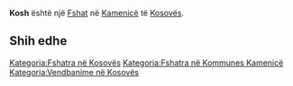{{Fshat në Kosovës
 | Emri                = Kosh
| sqi_N_name = Kosh
| sqi_N_FULL_NAME_RO = Kosh
| sqi_N_FULL_NAME_ND_RO = Kosh
| sqi_N_SORT_NAME_RG = KOSH
| sqi_N_FULL_NAME_RG = Kosh
| sqi_N_FULL_NAME_ND_RG = Kosh
| sqi_V_name = Koshi
| sqi_V_FULL_NAME_RO = Koshi
| sqi_V_FULL_NAME_ND_RO = Koshi
| sqi_V_SORT_NAME_RG = KOSHI
| sqi_V_FULL_NAME_RG = Koshi
| sqi_V_FULL_NAME_ND_RG = Koshi
| srp_N_name = Koš
| srp_N_FULL_NAME_RO = Koš
| srp_N_FULL_NAME_ND_RO = Kos
| srp_N_SORT_NAME_RG = KOS
| srp_N_FULL_NAME_RG = Koš
| srp_N_FULL_NAME_ND_RG = Kos
| srp_NS_name = Кош
| srp_NS_FULL_NAME_RO = Кош
| srp_NS_FULL_NAME_ND_RO = Кош
| srp_NS_SORT_NAME_RG = КОШ
| srp_NS_FULL_NAME_RG = Кош
| srp_NS_FULL_NAME_ND_RG = Кош

 | Emri (Rasa dhanore) = 
 | Figura              = 
 | Shteti              = Kosovo
 | Komuna              = Kamenicë
 | Kodi postar         = 
 | Sipërfaqja          = 

 | Popullsia           = 

 | Regj. i popullsisë  = 
 | Dend. e popullsisë  = 
 | Faqja zyrtare       = 
 <!--- Koordinatat ----> 
 | Gjerësia            = 42.694444
 | Gjatësia            = 20.563056
 | Lartësia            = 
}}
'''Kosh''' është një [[Fshat]] në [[Kamenicë]] të [[Kosovës]].

<!-- == Gjeografia == -->
<!-- == Historia == -->
<!-- == Demografia == -->
== Shih edhe ==
{{Komuna Kamenicë}}
{{Kosovo-Administrata-Cung}}

[[Kategoria:Fshatra në Kosovës]]
[[Kategoria:Fshatra në Kommunes Kamenicë]]
[[Kategoria:Vendbanime në Kosovës]]
